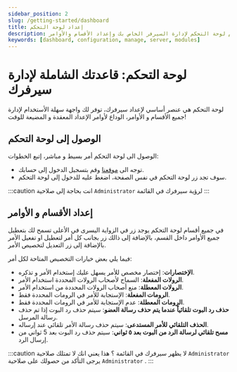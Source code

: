 ```yaml
---
sidebar_position: 2
slug: /getting-started/dashboard
title: إعداد لوحة التحكم
description: مستند شامل حَول إستخدام لوحة التحكم لإدارة السيرفر الخاص بك وإعداد الأقسام والأوامر.
keywords: [dashboard, configuration, manage, server, modules]
---
```


# لوحة التحكم: قاعدتك الشاملة لإدارة سيرفرك

لوحة التحكم هي عنصر أساسي لإعداد سيرفرك، توفر لك واجهة سهلة الأستخدام لإدارة جميع الأقسام و الأوامر، الوداع لأوامر الإعداد المعقدة و المضيعة للوقت!

## الوصول إلى لوحة التحكم

الوصول الى لوحة التحكم أمر بسيط و مباشر، إتبع الخطوات:
- توجه الى [موقعنا](https://probot.io/) وقم بتسجيل الدخول إلى حسابك.
- سوف تجد زر لوحة التحكم في نفس الصفحة، اضغط عليه للدخول إلى لوحة التحكم.

:::caution
انت بحاجة إلى صلاحية `Administrator` لرؤية سيرفرك في القائمة
:::

## إعداد الأقسام و الأوامر

في جميع أقسام لوحة التحكم يوجد زر في الزواية اليسرى في الأعلى تسمح لك بتعطيل جميع الأوامر داخل القسم، بالإضافة إلى ذالك زر بجانب كل أمر لتعطيل او تفعيل الأمر بالإضافة إلى زر التعديل لتخصيص الأمر.

فيما يلي بعض خيارات التخصيص المتاحة لكل أمر:
- **الإختصارات**: إختصار مخصص للأمر يسهل عليك إستخدام الأمر و تذكره.
- **الرولات المفعلة**: السماح لأصحاب الرولات المحددة استخدام الأمر.
- **الرولات المعطلة**: منع أصحاب الرولات المحددة من استخدام الأمر.
- **الرومات المفعلة**: الإستجابة للأمر في الرومات المحددة فقط.
- **الرومات المعطلة**: عدم الإستجابة للأمر في الرومات المحددة فقط.
- **حذف رد البوت تلقائياً عندما يتم حذف رسالة العضو**: سيتم حذف رد البوت إذا تم حذف رسالة المرسل.
- **الحذف التلقائي للأمر المستدعى**: سيتم حذف رسالة الأمر تلقائي عند إرساله.
- **مسح تلقائي لرسالة الرد من البوت بعد ٥ ثواني**: سيتم حذف رد البوت بعد 5 ثواني من إرسال الرد.

:::caution
لا يظهر سيرفرك في القائمة ؟ هذا يعني انك لا تمتلك صلاحية `Administrator`
يرجى التأكد من حصولك على صلاحية `Administrator` .
:::
